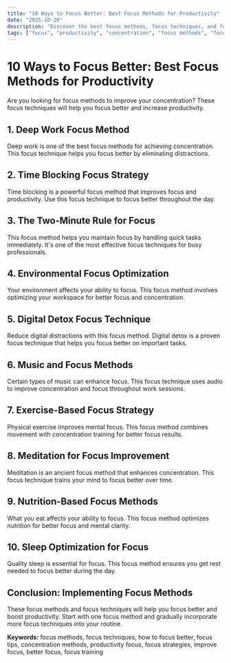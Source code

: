 ```yaml
---
title: "10 Ways to Focus Better: Best Focus Methods for Productivity"
date: "2025-10-20"
description: "Discover the best focus methods, focus techniques, and focus tips to boost productivity. Learn how to focus better with these proven focus strategies."
tags: ["focus", "productivity", "concentration", "focus methods", "focus tips"]
---
```


# 10 Ways to Focus Better: Best Focus Methods for Productivity

Are you looking for focus methods to improve your concentration? These focus techniques will help you focus better and increase productivity.

## 1. Deep Work Focus Method

Deep work is one of the best focus methods for achieving concentration. This focus technique helps you focus better by eliminating distractions.

## 2. Time Blocking Focus Strategy

Time blocking is a powerful focus method that improves focus and productivity. Use this focus technique to focus better throughout the day.

## 3. The Two-Minute Rule for Focus

This focus method helps you maintain focus by handling quick tasks immediately. It's one of the most effective focus techniques for busy professionals.

## 4. Environmental Focus Optimization

Your environment affects your ability to focus. This focus method involves optimizing your workspace for better focus and concentration.

## 5. Digital Detox Focus Technique

Reduce digital distractions with this focus method. Digital detox is a proven focus technique that helps you focus better on important tasks.

## 6. Music and Focus Methods

Certain types of music can enhance focus. This focus technique uses audio to improve concentration and focus throughout work sessions.

## 7. Exercise-Based Focus Strategy

Physical exercise improves mental focus. This focus method combines movement with concentration training for better focus results.

## 8. Meditation for Focus Improvement

Meditation is an ancient focus method that enhances concentration. This focus technique trains your mind to focus better over time.

## 9. Nutrition-Based Focus Methods

What you eat affects your ability to focus. This focus method optimizes nutrition for better focus and mental clarity.

## 10. Sleep Optimization for Focus

Quality sleep is essential for focus. This focus method ensures you get rest needed to focus better during the day.

## Conclusion: Implementing Focus Methods

These focus methods and focus techniques will help you focus better and boost productivity. Start with one focus method and gradually incorporate more focus techniques into your routine.

**Keywords:** focus methods, focus techniques, how to focus better, focus tips, concentration methods, productivity focus, focus strategies, improve focus, better focus, focus training